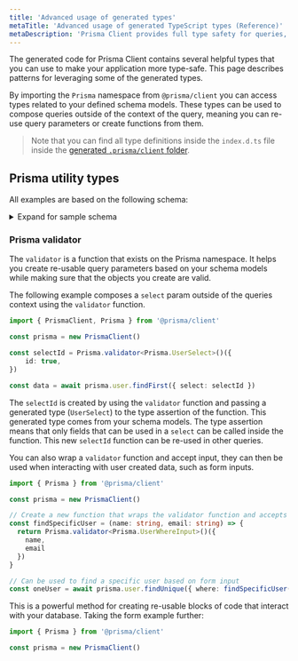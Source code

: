 ```yaml
---
title: 'Advanced usage of generated types'
metaTitle: 'Advanced usage of generated TypeScript types (Reference)'
metaDescription: 'Prisma Client provides full type safety for queries, even for partial queries or included relations. This page explains how to leverage the generated types.'
---
```


<TopBlock>

The generated code for Prisma Client contains several helpful types that you can use to make your application more type-safe. This page describes patterns for leveraging some of the generated types.

By importing the `Prisma` namespace from `@prisma/client` you can access types related to your defined schema models. These types can be used to compose queries outside of the context of the query, meaning you can re-use query parameters
or create functions from them.

> Note that you can find all type definitions inside the `index.d.ts` file inside the [generated `.prisma/client` folder](working-with-prismaclient/generating-prisma-client#the-prismaclient-npm-package).

</TopBlock>

## Prisma utility types

All examples are based on the following schema:

<details><summary>Expand for sample schema</summary>

```prisma
generator client {
  provider = "prisma-client-js"
}

datasource db {
  provider = "postgresql"
  url      = env("DATABASE_URL")
}

model ExtendedProfile {
  id        Int    @id @default(autoincrement())
  bio       String
  user      User   @relation(fields: userId, references: id)
  userId    Int
}

model User {
  id           Int             @id @default(autoincrement())
  name         String?
  email        String          @unique
  profileViews Int             @default(0)
  posts        Post[]
  profile      ExtendedProfile?
}

model Post {
  id         Int        @id @default(autoincrement())
  title      String
  published  Boolean    @default(true)
  author     User       @relation(fields: [authorId], references: [id])
  authorId   Int
  comments   Json?
  views      Int        @default(0)
  likes      Int        @default(0)
  categories Category[]
}

model Category {
  id    Int    @id @default(autoincrement())
  name  String @unique
  posts Post[]
}
```

</details>

### <inlinecode>Prisma validator</inlinecode>

The `validator` is a function that exists on the Prisma namespace. It helps you create re-usable query parameters based on your schema models while making sure that the objects you create are valid.

The following example composes a `select` param outside of the queries context using the `validator` function.

```ts
import { PrismaClient, Prisma } from '@prisma/client'

const prisma = new PrismaClient()

const selectId = Prisma.validator<Prisma.UserSelect>()({
    id: true,
})

const data = await prisma.user.findFirst({ select: selectId })
```

The `selectId` is created by using the `validator` function and passing a generated type (`UserSelect`) to the type assertion of the function. This generated type comes from your schema models.
The type assertion means that only fields that can be used in a `select` can be called inside the function. This new `selectId` function can be re-used in other queries.

You can also wrap a `validator` function and accept input, they can then be used when interacting with user created data, such as form inputs.

```ts
import { Prisma } from '@prisma/client'

const prisma = new PrismaClient()

// Create a new function that wraps the validator function and accepts input.
const findSpecificUser = (name: string, email: string) => {
  return Prisma.validator<Prisma.UserWhereInput>()({
    name,
    email
  })
}

// Can be used to find a specific user based on form input
const oneUser = await prisma.user.findUnique({ where: findSpecificUser('Rich', 'rich@boop.com') })
```

This is a powerful method for creating re-usable blocks of code that interact with your database. Taking the form example further:

```ts
import { Prisma } from '@prisma/client'

const prisma = new PrismaClient()


```